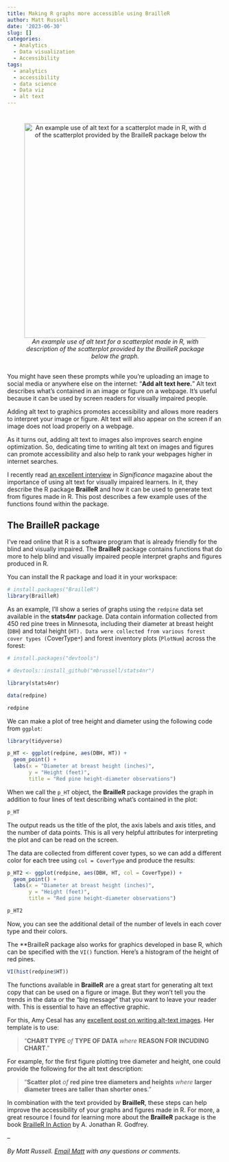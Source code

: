 ```yaml
---
title: Making R graphs more accessible using BrailleR
author: Matt Russell
date: '2023-06-30'
slug: []
categories:
  - Analytics
  - Data visualization
  - Accessibility
tags:
  - analytics
  - accessibility
  - data science
  - Data viz
  - alt text
---
```


# 
<center>

![*An example use of alt text for a scatterplot made in R, with description of the scatterplot provided by the BrailleR package below the graph.*](alt_text_demo.png){width=500px}
</center>

##


You might have seen these prompts while you're uploading an image to social media or anywhere else on the internet: "**Add alt text here.**" Alt text describes what's contained in an image or figure on a webpage. It's useful because it can be used by screen readers for visually impaired people.

Adding alt text to graphics promotes accessibility and allows more readers to interpret your image or figure. Alt text will also appear on the screen if an image does not load properly on a webpage.

As it turns out, adding alt text to images also improves search engine optimization. So, dedicating time to writing alt text on images and figures can promote accessibility and also help to rank your webpages higher in internet searches.

I recently read [an excellent interview](https://academic.oup.com/jrssig/article-abstract/20/1/38/7034177?redirectedFrom=fulltext) in *Significance* magazine about the importance of using alt text for visually impaired learners. In it, they describe the R package **BrailleR** and how it can be used to generate text from figures made in R. This post describes a few example uses of the functions found within the package.

## The BrailleR package

I've read online that R is a software program that is already friendly for the blind and visually impaired. The **BrailleR** package contains functions that do more to help blind and visually impaired people interpret graphs and figures produced in R.

You can install the R package and load it in your workspace:

```r
# install.packages("BrailleR")
library(BrailleR)
```


As an example, I'll show a series of graphs using the `redpine` data set available in the **stats4nr** package. Data contain information collected from 450 red pine trees in Minnesota, including their diameter at breast height (`DBH`) and total height (`HT). Data were collected from various forest cover types (`CoverType`*`) and forest inventory plots (`PlotNum`) across the forest:

```r
# install.packages("devtools")

# devtools::install_github("mbrussell/stats4nr")

library(stats4nr)

data(redpine)

redpine
```


We can make a plot of tree height and diameter using the following code from `ggplot`:

```r
library(tidyverse)

p_HT <- ggplot(redpine, aes(DBH, HT)) +
  geom_point() +
  labs(x = "Diameter at breast height (inches)",
       y = "Height (feet)",
       title = "Red pine height-diameter observations")
```

When we call the `p_HT` object, the **BrailleR** package provides the graph in addition to four lines of text describing what's contained in the plot:

```r
p_HT
```

The output reads us the title of the plot, the axis labels and axis titles, and the number of data points. This is all very helpful attributes for interpreting the plot and can be read on the screen.

The data are collected from different cover types, so we can add a different color for each tree using `col = CoverType` and produce the results: 

```r
p_HT2 <- ggplot(redpine, aes(DBH, HT, col = CoverType)) +
  geom_point() +
  labs(x = "Diameter at breast height (inches)",
       y = "Height (feet)",
       title = "Red pine height-diameter observations")

p_HT2
```

Now, you can see the additional detail of the number of levels in each cover type and their colors.

The **BrailleR package also works for graphics developed in base R, which can be specified with the `VI()` function. Here's a histogram of the height of red pines.

```r
VI(hist(redpine$HT))
```

The functions available in **BrailleR** are a great start for generating alt text copy that can be used on a figure or image. But they won't tell you the trends in the data or the "big message" that you want to leave your reader with. This is essential to have an effective graphic.

For this, Amy Cesal has any [excellent post on writing alt-text images](https://medium.com/nightingale/writing-alt-text-for-data-visualization-2a218ef43f81). Her template is to use:

> "**CHART TYPE** *of* **TYPE OF DATA** *where* **REASON FOR INCUDING CHART**."

For example, for the first figure plotting tree diameter and height, one could provide the following for the alt text description:

> "**Scatter plot** *of* **red pine tree diameters and heights** *where* **larger diameter trees are taller than shorter ones**."

In combination with the text provided by **BrailleR**, these steps can help improve the accessibility of your graphs and figures made in R. For more, a great resource I found for learning more about the **BrailleR** package is the book [BrailleR In Action](https://r-resources.massey.ac.nz/BrailleRInAction/) by A. Jonathan R. Godfrey.

--

*By Matt Russell. [Email Matt](mailto:matt@arbor-analytics.com) with any questions or comments.*

